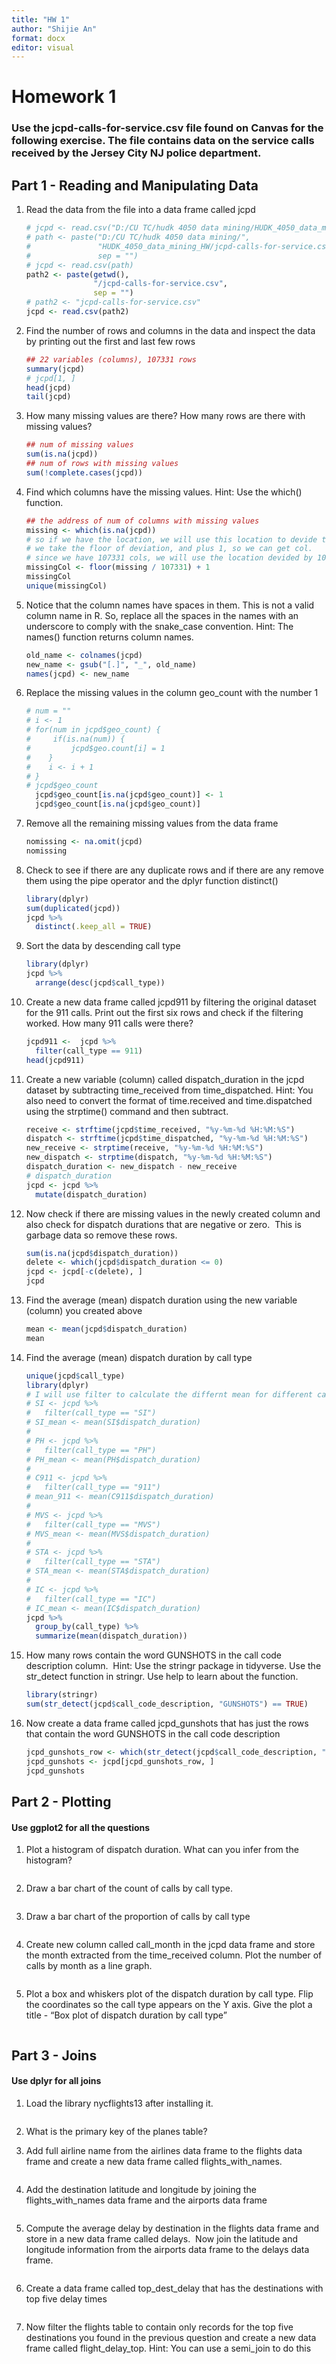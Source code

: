 ```yaml
---
title: "HW 1"
author: "Shijie An"
format: docx
editor: visual
---
```


# Homework 1

### Use the jcpd-calls-for-service.csv file found on Canvas for the following exercise. The file contains data on the service calls received by the Jersey City NJ police department.

## Part 1 - Reading and Manipulating Data

1.  Read the data from the file into a data frame called jcpd

    ```r
    # jcpd <- read.csv("D:/CU TC/hudk 4050 data mining/HUDK_4050_data_mining_HW/jcpd-calls-for-service.csv")
    # path <- paste("D:/CU TC/hudk 4050 data mining/", 
    #               "HUDK_4050_data_mining_HW/jcpd-calls-for-service.csv", 
    #               sep = "")
    # jcpd <- read.csv(path)
    path2 <- paste(getwd(), 
                   "/jcpd-calls-for-service.csv", 
                   sep = "")
    # path2 <- "jcpd-calls-for-service.csv"
    jcpd <- read.csv(path2) 
    ```

2.  Find the number of rows and columns in the data and inspect the data by printing out the first and last few rows

    ```r
    ## 22 variables (columns), 107331 rows
    summary(jcpd)
    # jcpd[1, ]
    head(jcpd)
    tail(jcpd)
    ```

3.  How many missing values are there? How many rows are there with missing values?

    ```r
    ## num of missing values
    sum(is.na(jcpd))
    ## num of rows with missing values
    sum(!complete.cases(jcpd))
    ```

4.  Find which columns have the missing values. Hint: Use the which() function.

    ```r
    ## the address of num of columns with missing values
    missing <- which(is.na(jcpd)) 
    # so if we have the location, we will use this location to devide the row num. 
    # we take the floor of deviation, and plus 1, so we can get col. 
    # since we have 107331 cols, we will use the location devided by 107331 and + 1. 
    missingCol <- floor(missing / 107331) + 1
    missingCol
    unique(missingCol)
    ```

5.  Notice that the column names have spaces in them. This is not a valid column name in R. So, replace all the spaces in the names with an underscore to comply with the snake_case convention. Hint: The names() function returns column names.

    ```r
    old_name <- colnames(jcpd)
    new_name <- gsub("[.]", "_", old_name)
    names(jcpd) <- new_name
    ```

6.  Replace the missing values in the column geo_count with the number 1

    ```r
    # num = ""
    # i <- 1
    # for(num in jcpd$geo_count) {
    #     if(is.na(num)) {
    #         jcpd$geo.count[i] = 1
    #    }
    #    i <- i + 1
    # }
    # jcpd$geo_count
      jcpd$geo_count[is.na(jcpd$geo_count)] <- 1
      jcpd$geo_count[is.na(jcpd$geo_count)]
      
    ```

7.  Remove all the remaining missing values from the data frame

    ```r
    nomissing <- na.omit(jcpd)
    nomissing
    ```

8.  Check to see if there are any duplicate rows and if there are any remove them using the pipe operator and the dplyr function distinct()

    ```r
    library(dplyr)
    sum(duplicated(jcpd))
    jcpd %>% 
      distinct(.keep_all = TRUE)
    ```

9.  Sort the data by descending call type

    ```r
    library(dplyr)
    jcpd %>% 
      arrange(desc(jcpd$call_type))
    ```

10. Create a new data frame called jcpd911 by filtering the original dataset for the 911 calls. Print out the first six rows and check if the filtering worked. How many 911 calls were there?

    ```r
    jcpd911 <-  jcpd %>% 
      filter(call_type == 911)
    head(jcpd911)

    ```

11. Create a new variable (column) called dispatch_duration in the jcpd dataset by subtracting time_received from time_dispatched. Hint: You also need to convert the format of time.received and time.dispatched using the strptime() command and then subtract.

    ```r
    receive <- strftime(jcpd$time_received, "%y-%m-%d %H:%M:%S")
    dispatch <- strftime(jcpd$time_dispatched, "%y-%m-%d %H:%M:%S")
    new_receive <- strptime(receive, "%y-%m-%d %H:%M:%S")
    new_dispatch <- strptime(dispatch, "%y-%m-%d %H:%M:%S")
    dispatch_duration <- new_dispatch - new_receive
    # dispatch_duration
    jcpd <- jcpd %>%
      mutate(dispatch_duration)
    ```

12. Now check if there are missing values in the newly created column and also check for dispatch durations that are negative or zero.  This is garbage data so remove these rows.

    ```r
    sum(is.na(jcpd$dispatch_duration))
    delete <- which(jcpd$dispatch_duration <= 0)
    jcpd <- jcpd[-c(delete), ]
    jcpd
    ```

13. Find the average (mean) dispatch duration using the new variable (column) you created above

    ```r
    mean <- mean(jcpd$dispatch_duration)
    mean
    ```

14. Find the average (mean) dispatch duration by call type

    ```r
    unique(jcpd$call_type)
    library(dplyr)
    # I will use filter to calculate the differnt mean for different call type
    # SI <- jcpd %>%
    #   filter(call_type == "SI")
    # SI_mean <- mean(SI$dispatch_duration)
    # 
    # PH <- jcpd %>%
    #   filter(call_type == "PH")
    # PH_mean <- mean(PH$dispatch_duration)
    # 
    # C911 <- jcpd %>%
    #   filter(call_type == "911")
    # mean_911 <- mean(C911$dispatch_duration)
    # 
    # MVS <- jcpd %>%
    #   filter(call_type == "MVS")
    # MVS_mean <- mean(MVS$dispatch_duration)
    # 
    # STA <- jcpd %>%
    #   filter(call_type == "STA")
    # STA_mean <- mean(STA$dispatch_duration)
    # 
    # IC <- jcpd %>%
    #   filter(call_type == "IC")
    # IC_mean <- mean(IC$dispatch_duration)
    jcpd %>% 
      group_by(call_type) %>% 
      summarize(mean(dispatch_duration))
    ```

15. How many rows contain the word GUNSHOTS in the call code description column.  Hint: Use the stringr package in tidyverse. Use the str_detect function in stringr. Use help to learn about the function.

    ```r
    library(stringr)
    sum(str_detect(jcpd$call_code_description, "GUNSHOTS") == TRUE)
    ```

16. Now create a data frame called jcpd_gunshots that has just the rows that contain the word GUNSHOTS in the call code description

    ```r
    jcpd_gunshots_row <- which(str_detect(jcpd$call_code_description, "GUNSHOTS") == TRUE)
    jcpd_gunshots <- jcpd[jcpd_gunshots_row, ]
    jcpd_gunshots
    ```

## Part 2 - Plotting

#### Use ggplot2 for all the questions

1.  Plot a histogram of dispatch duration. What can you infer from the histogram?

    ```r

    ```

2.  Draw a bar chart of the count of calls by call type.

    ```r

    ```

3.  Draw a bar chart of the proportion of calls by call type

    ```r

    ```

4.  Create new column called call_month in the jcpd data frame and store the month extracted from the time_received column. Plot the number of calls by month as a line graph.

    ```r

    ```

5.  Plot a box and whiskers plot of the dispatch duration by call type. Flip the coordinates so the call type appears on the Y axis. Give the plot a title - "Box plot of dispatch duration by call type"

```r

```

## Part 3 - Joins

#### Use dplyr for all joins

1.  Load the library nycflights13 after installing it.

```r

```

2.  What is the primary key of the planes table?

3.  Add full airline name from the airlines data frame to the flights data frame and create a new data frame called flights_with_names.

```r

```

4.  Add the destination latitude and longitude by joining the flights_with_names data frame and the airports data frame

```r

```

5.  Compute the average delay by destination in the flights data frame and store in a new data frame called delays.  Now join the latitude and longitude information from the airports data frame to the delays data frame.

```r

```

6.  Create a data frame called top_dest_delay that has the destinations with top five delay times

```r

```

7.  Now filter the flights table to contain only records for the top five destinations you found in the previous question and create a new data frame called flight_delay_top. Hint: You can use a semi_join to do this

```r

```
